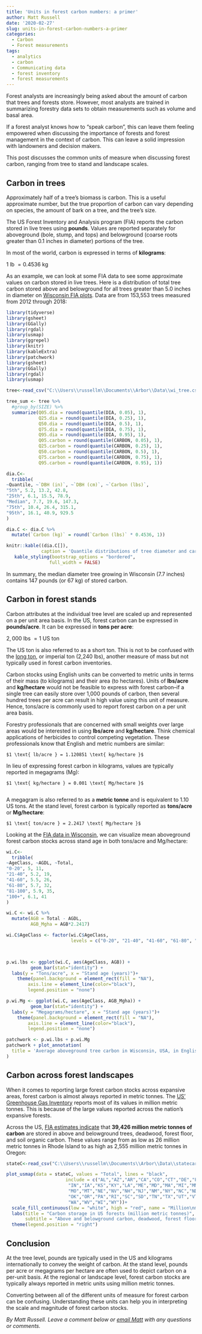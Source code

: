 ```yaml
---
title: 'Units in forest carbon numbers: a primer'
author: Matt Russell
date: '2020-02-27'
slug: units-in-forest-carbon-numbers-a-primer
categories:
  - Carbon
  - Forest measurements
tags:
  - analytics
  - carbon
  - Communicating data
  - forest inventory
  - forest measurements
---
```


Forest analysts are increasingly being asked about the amount of carbon that trees and forests store. However, most analysts are trained in summarizing forestry data sets to obtain measurements such as volume and basal area.  

If a forest analyst knows how to "speak carbon", this can leave them feeling empowered when discussing the importance of forests and forest management in the context of carbon. This can leave a solid impression with landowners and decision makers.  

This post discusses the common units of measure when discussing forest carbon, ranging from tree to stand and landscape scales.

## Carbon in trees

Approximately half of a tree's biomass is carbon. This is a useful approximate number, but the true proportion of carbon can vary depending on species, the amount of bark on a tree, and the tree's size. 

The US Forest Inventory and Analysis program (FIA) reports the carbon stored in live trees using **pounds**. Values are reported separately for aboveground (bole, stump, and tops) and belowground (coarse roots greater than 0.1 inches in diameter) portions of the tree.

In most of the world, carbon is expressed in terms of **kilograms**:

$1 \text{ lb } = 0.4536 \text{ kg }$

As an example, we can look at some FIA data to see some approximate values on carbon stored in live trees. Here is a distribution of total tree carbon stored above and belowground for all trees greater than 5.0 inches in diameter on [Wisconsin FIA plots](https://www.nrs.fs.fed.us/fia/data-tools/state-reports/WI/default.asp). Data are from 153,553 trees measured from 2012 through 2018: 


```r
library(tidyverse)
library(gsheet)
library(GGally)
library(rgdal)
library(usmap)
library(ggrepel)
library(knitr)
library(kableExtra)
library(patchwork)
library(gsheet)
library(GGally)
library(rgdal)
library(usmap)
```

```r
tree<-read_csv("C:\\Users\\russellm\\Documents\\Arbor\\Data\\wi_tree.csv")

tree_sum <- tree %>% 
  #group_by(SIZE) %>% 
  summarize(Q05.dia = round(quantile(DIA, 0.05), 1),
            Q25.dia = round(quantile(DIA, 0.25), 1),
            Q50.dia = round(quantile(DIA, 0.5), 1),
            Q75.dia = round(quantile(DIA, 0.75), 1),
            Q95.dia = round(quantile(DIA, 0.95), 1),
            Q05.carbon = round(quantile(CARBON, 0.05), 1),
            Q25.carbon = round(quantile(CARBON, 0.25), 1),
            Q50.carbon = round(quantile(CARBON, 0.5), 1),
            Q75.carbon = round(quantile(CARBON, 0.75), 1),
            Q95.carbon = round(quantile(CARBON, 0.95), 1)) 

dia.C<-
  tribble(
~Quantile, ~`DBH (in)`, ~`DBH (cm)`, ~`Carbon (lbs)`,
"5th", 5.2, 13.2, 42.8,
"25th", 6.1, 15.5, 78.9,
"Median", 7.7, 19.6, 147.3,
"75th", 10.4, 26.4, 315.1,
"95th", 16.1, 40.9, 929.5
)

dia.C <- dia.C %>% 
  mutate(`Carbon (kg)` = round(`Carbon (lbs)` * 0.4536, 1))

knitr::kable((dia.C[]), 
             caption = 'Quantile distributions of tree diameter and carbon for 153,553 trees growing in Wisconsin, USA.') %>% 
   kable_styling(bootstrap_options = "bordered",
                full_width = FALSE)

```

In summary, the median diameter tree growing in Wisconsin (7.7 inches) contains 147 pounds (or 67 kg) of stored carbon.

## Carbon in forest stands

Carbon attributes at the individual tree level are scaled up and represented on a per unit area basis. In the US, forest carbon can be expressed in **pounds/acre**. It can be expressed in **tons per acre**:

  $2,000 \text{ lbs }= 1 \text{ US ton }$
	
The US ton is also referred to as a short ton. This is not to be confused with the [long ton](https://en.wikipedia.org/wiki/Long_ton), or imperial ton (2,240 lbs), another measure of mass but not typically used in forest carbon inventories.

Carbon stocks using English units can be converted to metric units in terms of their mass (to kilograms) and their area (to hectares). Units of **lbs/acre** and **kg/hectare** would not be feasible to express with forest carbon--if a single tree can easily store over 1,000 pounds of carbon, then several hundred trees per acre can result in high value using this unit of measure. Hence, tons/acre is commonly used to report forest carbon on a per unit area basis.

Forestry professionals that are concerned with small weights over large areas would be interested in using **lbs/acre** and **kg/hectare**. Think chemical applications of herbicides to control competing vegetation. These professionals know that English and metric numbers are similar:
	
	$1 \text{ lb/acre } = 1.120851 \text{ kg/hectare }$
	
In lieu of expressing forest carbon in kilograms, values are typically reported in megagrams (Mg):
	
	$1 \text{ kg/hectare } = 0.001 \text{ Mg/hectare }$
		
A megagram is also referred to as a **metric tonne** and is equivalent to 1.10 US tons. At the stand level, forest carbon is typically reported as **tons/acre** or **Mg/hectare**: 

	$1 \text{ ton/acre } = 2.2417 \text{ Mg/hectare }$
	
Looking at the [FIA data in Wisconsin](https://www.nrs.fs.fed.us/pubs/55063), we can visualize mean aboveground forest carbon stocks across stand age in both tons/acre and Mg/hectare: 

```r
wi.C<-
  tribble(
~AgeClass, ~AGDL, ~Total, 
"0-20", 5, 11,
"21-40", 5.2, 19, 
"41-60", 5.5, 26, 
"61-80", 5.7, 32, 
"81-100", 5.9, 35, 
"100+", 6.1, 41 
)

wi.C <- wi.C %>% 
  mutate(AGB = Total - AGDL,
         AGB_Mgha = AGB*2.2417)

wi.C$AgeClass <- factor(wi.C$AgeClass, 
                        levels = c("0-20", "21-40", "41-60", "61-80", "81-100", "100+"))



p.wi.lbs <- ggplot(wi.C, aes(AgeClass, AGB)) +
         geom_bar(stat="identity") +
  labs(y = "Tons/acre", x = "Stand age (years)")+
    theme(panel.background = element_rect(fill = "NA"),
        axis.line = element_line(color="black"),
        legend.position = "none")

p.wi.Mg <- ggplot(wi.C, aes(AgeClass, AGB_Mgha)) +
         geom_bar(stat="identity") +
  labs(y = "Megagrams/hectare", x = "Stand age (years)")+
    theme(panel.background = element_rect(fill = "NA"),
        axis.line = element_line(color="black"),
        legend.position = "none")

patchwork <- p.wi.lbs + p.wi.Mg
patchwork + plot_annotation(
  title = 'Average aboveground tree carbon in Wisconsin, USA, in English and metric units.'
)

```

## Carbon across forest landscapes

When it comes to reporting large forest carbon stocks across expansive areas, forest carbon is almost always reported in metric tonnes. The [US' Greenhouse Gas Inventory](https://www.epa.gov/ghgemissions/draft-inventory-us-greenhouse-gas-emissions-and-sinks-1990-2018) reports most of its values in million metric tonnes. This is because of the large values reported across the nation's expansive forests.

Across the US, [FIA estimates indicate](https://www.fia.fs.fed.us/forestcarbon/index.php) that **39,426 million metric tonnes of carbon** are stored in above and belowground trees, deadwood, forest floor, and soil organic carbon. These values range from as low as 26 million metric tonnes in Rhode Island to as high as 2,555 million metric tonnes in Oregon:

```r
stateC<-read_csv("C:\\Users\\russellm\\Documents\\Arbor\\Data\\statecarbon.csv")
```

```r
plot_usmap(data = stateC, values = "Total", lines = "black",
                      include = c("AL","AZ","AR","CA","CO","CT","DE","FL","GA","ID","IL",
                       "IN","IA","KS","KY","LA","ME","MD","MA","MI","MN","MS",
                       "MO","MT","NE","NV","NH","NJ","NM","NY","NC","ND","OH",
                       "OK","OR","PA","RI","SC","SD","TN","TX","UT","VT","VA",
                       "WA","WV","WI","WY"))+
  scale_fill_continuous(low = "white", high = "red", name = "Million\nmetric\ntonnes", label = scales::comma) + 
  labs(title = "Carbon storage in US forests (million metric tonnes)", 
       subtitle = "Above and belowground carbon, deadwood, forest floor, and soil organic carbon") +
  theme(legend.position = "right")

```

## Conclusion

At the tree level, pounds are typically used in the US and kilograms internationally to convey the weight of carbon. At the stand level, pounds per acre or megagrams per hectare are often used to depict carbon on a per-unit basis. At the regional or landscape level, forest carbon stocks are typically always reported in metric units using million metric tonnes.

Converting between all of the different units of measure for forest carbon can be confusing. Understanding these units can help you in interpreting the scale and magnitude of forest carbon stocks.

*By Matt Russell. Leave a comment below or [email Matt](mailto:matt@arbor-analytics.com) with any questions or comments.*
